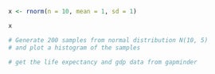 ```r
x <- rnorm(n = 10, mean = 1, sd = 1)

x
```

```r
# Generate 200 samples from normal distribution N(10, 5)
# and plot a histogram of the samples
```

```r
# get the life expectancy and gdp data from gapminder
```